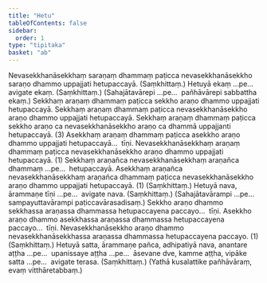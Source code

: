 ```yaml
---
title: "Hetu"
tableOfContents: false
sidebar:
  order: 1
type: "tipitaka"
basket: "ab"
---
```



<DynamicBreadcrumb />

<Division number="39">

<Paragraph number="1815">
Nevasekkhanāsekkhaṃ saraṇaṃ dhammaṃ paṭicca nevasekkhanāsekkho saraṇo dhammo uppajjati hetupaccayā. (Saṃkhittaṃ.)
</Paragraph>

<Paragraph number="1816">
Hetuyā ekaṃ …pe…  avigate ekaṃ. (Saṃkhittaṃ.)
</Paragraph>

<Paragraph number="1817">
(Sahajātavārepi …pe…  pañhāvārepi sabbattha ekaṃ.)
</Paragraph>

</Division>
<Division number="40">

<Paragraph number="1818">
Sekkhaṃ araṇaṃ dhammaṃ paṭicca sekkho araṇo dhammo uppajjati hetupaccayā. Sekkhaṃ araṇaṃ dhammaṃ paṭicca nevasekkhanāsekkho araṇo dhammo uppajjati hetupaccayā. Sekkhaṃ araṇaṃ dhammaṃ paṭicca sekkho araṇo ca nevasekkhanāsekkho araṇo ca dhammā uppajjanti hetupaccayā. (3)
</Paragraph>

<Paragraph number="1819">
Asekkhaṃ araṇaṃ dhammaṃ paṭicca asekkho araṇo dhammo uppajjati hetupaccayā…  tīṇi.
</Paragraph>

<Paragraph number="1820">
Nevasekkhanāsekkhaṃ araṇaṃ dhammaṃ paṭicca nevasekkhanāsekkho araṇo dhammo uppajjati hetupaccayā. (1)
</Paragraph>

<Paragraph number="1821">
Sekkhaṃ araṇañca nevasekkhanāsekkhaṃ araṇañca dhammaṃ …pe…  hetupaccayā.
</Paragraph>

<Paragraph number="1822">
Asekkhaṃ araṇañca nevasekkhanāsekkhaṃ araṇañca dhammaṃ paṭicca nevasekkhanāsekkho araṇo dhammo uppajjati hetupaccayā. (1) (Saṃkhittaṃ.)
</Paragraph>

</Division>
<Division number="41">

<Paragraph number="1823">
Hetuyā nava, ārammaṇe tīṇi …pe…  avigate nava. (Saṃkhittaṃ.)
</Paragraph>

<Paragraph number="1824">
(Sahajātavārampi …pe…  sampayuttavārampi paṭiccavārasadisaṃ.)
</Paragraph>

</Division>
<Division number="42">

<Paragraph number="1825">
Sekkho araṇo dhammo sekkhassa araṇassa dhammassa hetupaccayena paccayo…  tīṇi.
</Paragraph>

<Paragraph number="1826">
Asekkho araṇo dhammo asekkhassa araṇassa dhammassa hetupaccayena paccayo…  tīṇi.
</Paragraph>

<Paragraph number="1827">
Nevasekkhanāsekkho araṇo dhammo nevasekkhanāsekkhassa araṇassa dhammassa hetupaccayena paccayo. (1) (Saṃkhittaṃ.)
</Paragraph>

</Division>
<Division number="43">

<Paragraph number="1828">
Hetuyā satta, ārammaṇe pañca, adhipatiyā nava, anantare aṭṭha …pe…  upanissaye aṭṭha …pe…  āsevane dve, kamme aṭṭha, vipāke satta …pe…  avigate terasa. (Saṃkhittaṃ.)
</Paragraph>

<Paragraph number="1829">
(Yathā kusalattike pañhāvāraṃ, evaṃ vitthāretabbaṃ.)
</Paragraph>
</Division>